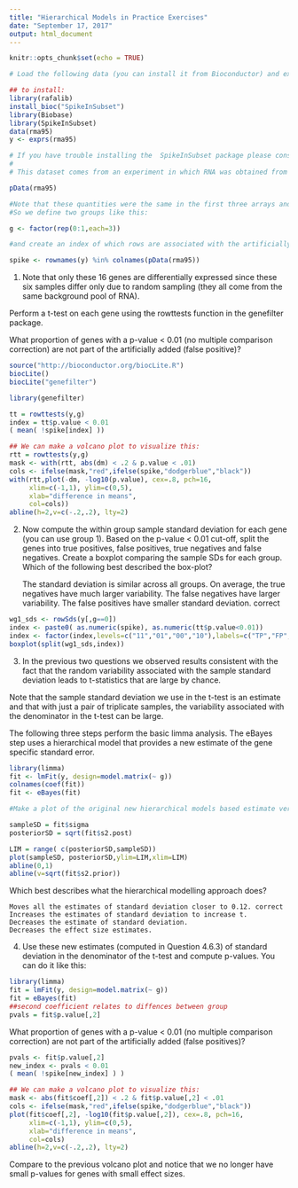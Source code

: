 ```yaml
---
title: "Hierarchical Models in Practice Exercises"
date: "September 17, 2017"
output: html_document
---
```


```r
knitr::opts_chunk$set(echo = TRUE)
```
```r
# Load the following data (you can install it from Bioconductor) and extract the data matrix using exprs:

## to install:
library(rafalib)
install_bioc("SpikeInSubset")
library(Biobase)
library(SpikeInSubset)
data(rma95)
y <- exprs(rma95)

# If you have trouble installing the  SpikeInSubset package please consult the discussion boards.
# 
# This dataset comes from an experiment in which RNA was obtained from the same background pool to create six replicate samples. Then RNA from 16 genes were artificially added in different quantities to each sample. These quantities (in picoMolars) and gene IDs are stored here:

pData(rma95)

#Note that these quantities were the same in the first three arrays and in the last three arrays. 
#So we define two groups like this:

g <- factor(rep(0:1,each=3))

#and create an index of which rows are associated with the artificially added genes:

spike <- rownames(y) %in% colnames(pData(rma95))
```

1. Note that only these 16 genes are differentially expressed since these six samples differ only due to random sampling (they all come from the same background pool of RNA).

Perform a t-test on each gene using the rowttests function in the genefilter package.

What proportion of genes with a p-value < 0.01 (no multiple comparison correction) are not part of the artificially added (false positive)?


```r
source("http://bioconductor.org/biocLite.R")
biocLite()
biocLite("genefilter")

library(genefilter)

tt = rowttests(y,g)
index = tt$p.value < 0.01 
( mean( !spike[index] ))
```
```r
## We can make a volcano plot to visualize this:
rtt = rowttests(y,g)
mask <- with(rtt, abs(dm) < .2 & p.value < .01)
cols <- ifelse(mask,"red",ifelse(spike,"dodgerblue","black"))
with(rtt,plot(-dm, -log10(p.value), cex=.8, pch=16,
     xlim=c(-1,1), ylim=c(0,5),
     xlab="difference in means",
     col=cols))
abline(h=2,v=c(-.2,.2), lty=2)
```
2. Now compute the within group sample standard deviation for each gene (you can use group 1). Based on the p-value < 0.01 cut-off, split the genes into true positives, false positives, true negatives and false negatives. Create a boxplot comparing the sample SDs for each group. Which of the following best described the box-plot?

    The standard deviation is similar across all groups.
    On average, the true negatives have much larger variability.
    The false negatives have larger variability.
    The false positives have smaller standard deviation. correct

```r
wg1_sds <- rowSds(y[,g==0])
index <- paste0( as.numeric(spike), as.numeric(tt$p.value<0.01))
index <- factor(index,levels=c("11","01","00","10"),labels=c("TP","FP","TN","FN"))
boxplot(split(wg1_sds,index))

```

3. In the previous two questions we observed results consistent with the fact that the random variability associated with the sample standard deviation leads to t-statistics that are large by chance.

Note that the sample standard deviation we use in the t-test is an estimate and that with just a pair of triplicate samples, the variability associated with the denominator in the t-test can be large.

The following three steps perform the basic limma analysis. The eBayes step uses a hierarchical model that provides a new estimate of the gene specific standard error.
```r
library(limma)
fit <- lmFit(y, design=model.matrix(~ g))
colnames(coef(fit))
fit <- eBayes(fit)

#Make a plot of the original new hierarchical models based estimate versus the sample based estimate.

sampleSD = fit$sigma
posteriorSD = sqrt(fit$s2.post)

LIM = range( c(posteriorSD,sampleSD))
plot(sampleSD, posteriorSD,ylim=LIM,xlim=LIM)
abline(0,1)
abline(v=sqrt(fit$s2.prior))

```

Which best describes what the hierarchical modelling approach does?

    Moves all the estimates of standard deviation closer to 0.12. correct
    Increases the estimates of standard deviation to increase t.
    Decreases the estimate of standard deviation.
    Decreases the effect size estimates. 



4. Use these new estimates (computed in Question 4.6.3) of standard deviation in the denominator of the t-test and compute p-values. You can do it like this:
```r
library(limma)
fit = lmFit(y, design=model.matrix(~ g))
fit = eBayes(fit)
##second coefficient relates to diffences between group
pvals = fit$p.value[,2] 
```
What proportion of genes with a p-value < 0.01 (no multiple comparison correction) are not part of the artificially added (false positives)?
```r
pvals <- fit$p.value[,2] 
new_index <- pvals < 0.01
( mean( !spike[new_index] ) )
```

```r
## We can make a volcano plot to visualize this:
mask <- abs(fit$coef[,2]) < .2 & fit$p.value[,2] < .01
cols <- ifelse(mask,"red",ifelse(spike,"dodgerblue","black"))
plot(fit$coef[,2], -log10(fit$p.value[,2]), cex=.8, pch=16,
     xlim=c(-1,1), ylim=c(0,5),
     xlab="difference in means",
     col=cols)
abline(h=2,v=c(-.2,.2), lty=2)
```
Compare to the previous volcano plot and notice that we no longer have small p-values for genes with small effect sizes. 
















